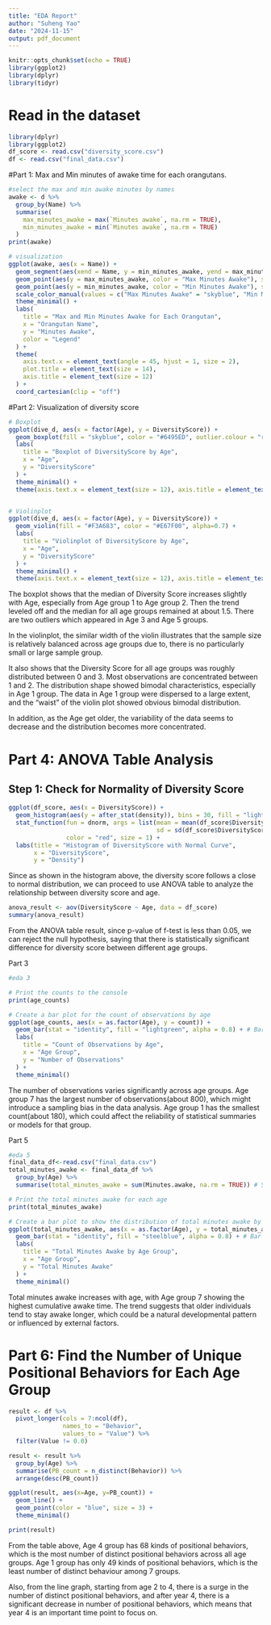 ```yaml
---
title: "EDA Report"
author: "Suheng Yao"
date: "2024-11-15"
output: pdf_document
---
```


```r
knitr::opts_chunk$set(echo = TRUE)
library(ggplot2)
library(dplyr)
library(tidyr)
```

# Read in the dataset
```r
library(dplyr)
library(ggplot2)
df_score <- read.csv("diversity_score.csv")
df <- read.csv("final_data.csv")
```


#Part 1: Max and Min minutes of awake time for each orangutans.
```r
#select the max and min awake minutes by names
awake <- d %>%
  group_by(Name) %>%
  summarise(
    max_minutes_awake = max(`Minutes awake`, na.rm = TRUE),
    min_minutes_awake = min(`Minutes awake`, na.rm = TRUE)
  )
print(awake)

# visualization
ggplot(awake, aes(x = Name)) +
  geom_segment(aes(xend = Name, y = min_minutes_awake, yend = max_minutes_awake), color = "gray") +
  geom_point(aes(y = max_minutes_awake, color = "Max Minutes Awake"), size = 3) +
  geom_point(aes(y = min_minutes_awake, color = "Min Minutes Awake"), size = 3) +
  scale_color_manual(values = c("Max Minutes Awake" = "skyblue", "Min Minutes Awake" = "#F3A683")) +
  theme_minimal() +
  labs(
    title = "Max and Min Minutes Awake for Each Orangutan",
    x = "Orangutan Name",
    y = "Minutes Awake",
    color = "Legend"
  ) +
  theme(
    axis.text.x = element_text(angle = 45, hjust = 1, size = 2),
    plot.title = element_text(size = 14),
    axis.title = element_text(size = 12)
  ) +
  coord_cartesian(clip = "off") 
```


#Part 2: Visualization of diversity score
```r
# Boxplot
ggplot(dive_d, aes(x = factor(Age), y = DiversityScore)) +
  geom_boxplot(fill = "skyblue", color = "#6495ED", outlier.colour = "red", outlier.size = 3, alpha=0.7) +
  labs(
    title = "Boxplot of DiversityScore by Age",
    x = "Age",
    y = "DiversityScore"
  ) +
  theme_minimal() +
  theme(axis.text.x = element_text(size = 12), axis.title = element_text(size = 14))


# Violinplot
ggplot(dive_d, aes(x = factor(Age), y = DiversityScore)) +
  geom_violin(fill = "#F3A683", color = "#E67F00", alpha=0.7) +
  labs(
    title = "Violinplot of DiversityScore by Age",
    x = "Age",
    y = "DiversityScore"
  ) +
  theme_minimal() +
  theme(axis.text.x = element_text(size = 12), axis.title = element_text(size = 14))
```
The boxplot shows that the median of Diversity Score increases slightly with Age, especially from Age group 1 to Age group 2. Then the trend leveled off and the median for all age groups remained at about 1.5. There are two outliers which appeared in Age 3 and Age 5 groups.

In the violinplot, the similar width of the violin illustrates that the sample size is relatively balanced across age groups due to, there is no particularly small or large sample group.

It also shows that the Diversity Score for all age groups was roughly distributed between 0 and 3. Most observations are concentrated between 1 and 2. The distribution shape showed bimodal characteristics, especially in Age 1 group. The data in Age 1 group were dispersed to a large extent, and the "waist" of the violin plot showed obvious bimodal distribution.

In addition, as the Age get older, the variability of the data seems to decrease and the distribution becomes more concentrated. 



# Part 4: ANOVA Table Analysis
## Step 1: Check for Normality of Diversity Score

```r
ggplot(df_score, aes(x = DiversityScore)) +
  geom_histogram(aes(y = after_stat(density)), bins = 30, fill = "lightblue", color = "black") +
  stat_function(fun = dnorm, args = list(mean = mean(df_score$DiversityScore, na.rm = TRUE), 
                                         sd = sd(df_score$DiversityScore, na.rm = TRUE)),
                color = "red", size = 1) +
  labs(title = "Histogram of DiversityScore with Normal Curve",
       x = "DiversityScore",
       y = "Density")

```
Since as shown in the histogram above, the diversity score follows a close to normal distribution, we can proceed to use ANOVA table to analyze the relationship between diversity score and age.

```r
anova_result <- aov(DiversityScore ~ Age, data = df_score)
summary(anova_result)
```
From the ANOVA table result, since p-value of f-test is less than 0.05, we can reject the null hypothesis, saying that there is statistically significant difference for diversity score between different age groups.

Part 3
```r
#eda 3

# Print the counts to the console
print(age_counts)

# Create a bar plot for the count of observations by age
ggplot(age_counts, aes(x = as.factor(Age), y = count)) +
  geom_bar(stat = "identity", fill = "lightgreen", alpha = 0.8) + # Bar plot
  labs(
    title = "Count of Observations by Age",
    x = "Age Group",
    y = "Number of Observations"
  ) +
  theme_minimal()
```

The number of observations varies significantly across age groups.
Age group 7 has the largest number of observations(about 800), which might introduce a sampling bias in the data analysis.
Age group 1 has the smallest count(about 180), which could affect the reliability of statistical summaries or models for that group.

Part 5
```r
#eda 5
final_data_df<-read.csv("final_data.csv")
total_minutes_awake <- final_data_df %>%
  group_by(Age) %>%
  summarise(total_minutes_awake = sum(Minutes.awake, na.rm = TRUE)) # Sum of minutes awake

# Print the total minutes awake for each age
print(total_minutes_awake)

# Create a bar plot to show the distribution of total minutes awake by age
ggplot(total_minutes_awake, aes(x = as.factor(Age), y = total_minutes_awake)) +
  geom_bar(stat = "identity", fill = "steelblue", alpha = 0.8) + # Bar plot
  labs(
    title = "Total Minutes Awake by Age Group",
    x = "Age Group",
    y = "Total Minutes Awake"
  ) +
  theme_minimal() 
```
Total minutes awake increases with age, with Age group 7 showing the highest cumulative awake time.
The trend suggests that older individuals tend to stay awake longer, which could be a natural developmental pattern or influenced by external factors.


# Part 6: Find the Number of Unique Positional Behaviors for Each Age Group
```r
result <- df %>%
  pivot_longer(cols = 7:ncol(df),
               names_to = "Behavior", 
               values_to = "Value") %>%
  filter(Value != 0.0)

result <- result %>%
  group_by(Age) %>%
  summarise(PB_count = n_distinct(Behavior)) %>%
  arrange(desc(PB_count))

ggplot(result, aes(x=Age, y=PB_count)) +
  geom_line() +
  geom_point(color = "blue", size = 3) +
  theme_minimal()

print(result)
```
From the table above, Age 4 group has 68 kinds of positional behaviors, which is the most number of distinct positional behaviors across all age groups. Age 1 group has only 49 kinds of positional behaviors, which is the least number of distinct behaviour among 7 groups.

Also, from the line graph, starting from age 2 to 4, there is a surge in the number of distinct positional behaviors, and after year 4, there is a significant decrease in number of positional behaviors, which means that year 4 is an important time point to focus on.
